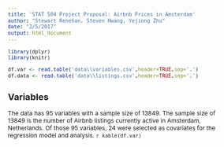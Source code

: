 ```yaml
---
title: 'STAT 504 Project Proposal: Airbnb Prices in Amsterdam'
author: "Stewart Renehan, Steven Hwang, Yejiong Zhu"
date: "2/5/2017"
output: html_document
---
```


```r
library(dplyr)
library(knitr)

df.var <- read.table('data\\variables.csv',header=TRUE,sep=',')
df.data <- read.table('data\\listings.csv',header=TRUE,sep=',')
```

<!-- your names;
the title of the project;
a brief description of the research question, identifying whether it has inferential or predictive objectives;
a brief but clear and complete description of the associated data set that includes:
data collection process (e.g., describe the sample or experimental design),
units of measurement for all variables,
data structure (e.g., if your data are on 50 U.S. states with the sample size of 354, explain where the number 354 is coming from);
a clear identification of the outcome variable;
a brief description of any unusual methodological aspects that are already apparent (e.g., homoscedasticity, outliers, or dependent data structure);
a few key references.
The entire project proposal, including references, should not exceed one double-sided page in a normal size font (12pts).  --> 

<style type="text/css">
body{ /* Normal  */
   font-size: 12px;
}
</style>

## Variables
The data has 95 variables with a sample size of 13849. The sample size of 13849 is the number of Airbnb listings currently active in Amsterdam, Netherlands. Of those 95 variables, 24 were selected as covariates for the regression model and analysis. 
`r kable(df.var)`
